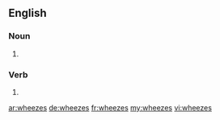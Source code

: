 ==English==

===Noun===
{{head|en|noun plural form}}

# {{plural of|wheeze|lang=en}}

===Verb===
{{head|en|verb form}}

# {{en-third-person singular of|wheeze}}

[[ar:wheezes]]
[[de:wheezes]]
[[fr:wheezes]]
[[my:wheezes]]
[[vi:wheezes]]